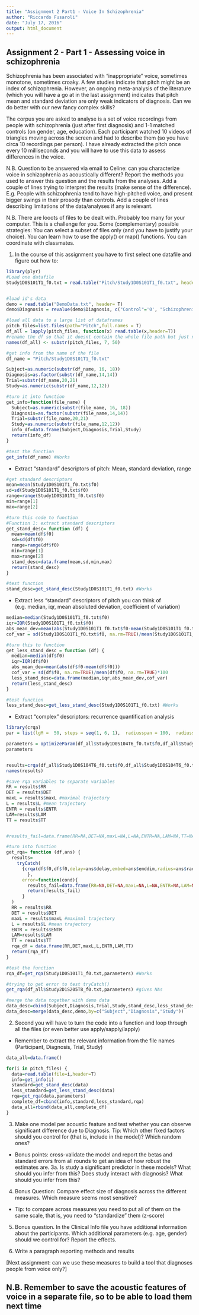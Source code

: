 ```yaml
---
title: "Assignment 2 Part1 - Voice In Schizophrenia"
author: "Riccardo Fusaroli"
date: "July 17, 2016"
output: html_document
---
```


## Assignment 2 - Part 1 - Assessing voice in schizophrenia

Schizophrenia has been associated with "inappropriate" voice, sometimes monotone, sometimes croaky. A few studies indicate that pitch might be an index of schizophrenia. However, an ongoing meta-analysis of the literature (which you will have a go at in the last assignment) indicates that pitch mean and standard deviation are only weak indicators of diagnosis. Can we do better with our new fancy complex skills?

The corpus you are asked to analyse is a set of voice recordings from people with schizophrenia (just after first diagnosis) and 1-1 matched controls (on gender, age, education). Each participant watched 10 videos of triangles moving across the screen and had to describe them (so you have circa 10 recordings per person). I have already extracted the pitch once every 10 milliseconds and you will have to use this data to assess differences in the voice.

N.B. Question to be answered via email to Celine: can you characterize voice in schizophrenia as acoustically different? Report the methods you used to answer this question and the results from the analyses. Add a couple of lines trying to interpret the results (make sense of the difference). E.g. People with schizophrenia tend to have high-pitched voice, and present bigger swings in their prosody than controls. Add a couple of lines describing limitations of the data/analyses if any is relevant.

N.B. There are looots of files to be dealt with. Probably too many for your computer. This is a challenge for you. Some (complementary) possible strategies: You can select a subset of files only (and you have to justify your choice). You can learn how to use the apply() or map() functions. You can coordinate with classmates.

1. In the course of this assignment you have to first select one datafile and figure out how to:

```r
library(plyr)
#Load one datafile
Study1D0S101T1_f0.txt = read.table("Pitch/Study1D0S101T1_f0.txt", header = T)


#load id's data
demo = read.table("DemoData.txt", header= T)
demo$Diagnosis = revalue(demo$Diagnosis, c("Control"='0', "Schizophrenia"="1"))

#load all data to a large list of dataframes
pitch_files=list.files(path="Pitch",full.names = T)
df_all = lapply(pitch_files, function(x) read.table(x,header=T))
#rename the df so that it doesnt contain the whole file path but just name of the original file
names(df_all) <- substr(pitch_files, 7, 50)
```

```r
#get info from the name of the file
df_name = "Pitch/Study1D0S101T1_f0.txt"

Subject=as.numeric(substr(df_name, 16, 18))
Diagnosis=as.factor(substr(df_name,14,14))
Trial=substr(df_name,20,21)
Study=as.numeric(substr(df_name,12,12))

#turn it into function
get_info=function(file_name) {
  Subject=as.numeric(substr(file_name, 16, 18))
  Diagnosis=as.factor(substr(file_name,14,14))
  Trial=substr(file_name,20,21)
  Study=as.numeric(substr(file_name,12,12))
  info_df=data.frame(Subject,Diagnosis,Trial,Study)
  return(info_df)
}

#test the function 
get_info(df_name) #Works
```

- Extract "standard" descriptors of pitch: Mean, standard deviation, range
```r
#get standard descriptors
mean=mean(Study1D0S101T1_f0.txt$f0)
sd=sd(Study1D0S101T1_f0.txt$f0)
range=range(Study1D0S101T1_f0.txt$f0)
min=range[1]
max=range[2]

#turn this code to function
#Function 1: extract standard descriptors
get_stand_desc= function (df) {
  mean=mean(df$f0)
  sd=sd(df$f0)
  range=range(df$f0)
  min=range[1]
  max=range[2]
  stand_desc=data.frame(mean,sd,min,max)
  return(stand_desc)
}

#test function
stand_desc=get_stand_desc(Study1D0S101T1_f0.txt) #Works
```
- Extract less "standard" descriptors of pitch you can think of (e.g. median, iqr, mean absoluted deviation, coefficient of variation)
```r
median=median(Study1D0S101T1_f0.txt$f0)
iqr=IQR(Study1D0S101T1_f0.txt$f0)
abs_mean_dev=mean(abs(Study1D0S101T1_f0.txt$f0-mean(Study1D0S101T1_f0.txt$f0)))
cof_var = sd(Study1D0S101T1_f0.txt$f0, na.rm=TRUE)/mean(Study1D0S101T1_f0.txt$f0, na.rm=TRUE)*100 #get coefficient of variation as percent

#turn this to function
get_less_stand_desc = function (df) {
  median=median(df$f0)
  iqr=IQR(df$f0)
  abs_mean_dev=mean(abs(df$f0-mean(df$f0)))
  cof_var = sd(df$f0, na.rm=TRUE)/mean(df$f0, na.rm=TRUE)*100
  less_stand_desc=data.frame(median,iqr,abs_mean_dev,cof_var)
  return(less_stand_desc)
}

#test function
less_stand_desc=get_less_stand_desc(Study1D0S101T1_f0.txt) #Works
```


- Extract "complex" descriptors: recurrence quantification analysis
```r
library(crqa)
par = list(lgM =  50, steps = seq(1, 6, 1),  radiusspan = 100,  radiussample = 40, normalize = 0,  rescale = 0,  mindiagline = 2,  minvertline = 2,  tw = 0,  whiteline = FALSE,  recpt = FALSE,  fnnpercent = 10,  typeami = "mindip")

parameters = optimizeParam(df_all$Study1D0S104T6_f0.txt$f0,df_all$Study1D0S104T6_f0.txt$f0, par, min.rec = 3.5, max.rec = 4.5)
parameters


results=crqa(df_all$Study1D0S104T6_f0.txt$f0,df_all$Study1D0S104T6_f0.txt$f0,delay=parameters$delay,embed=parameters$emddim,radius=parameters$radius,normalize=0,rescale=0,mindiagline = 2,minvertline = 2)
names(results)

#save rqa variables to separate variables
RR = results$RR
DET = results$DET
maxL = results$maxL #maximal trajectory
L = results$L #mean trajectory
ENTR = results$ENTR
LAM=results$LAM
TT = results$TT


#results_fail=data.frame(RR=NA,DET=NA,maxL=NA,L=NA,ENTR=NA,LAM=NA,TT=NA)

#turn into function
get_rqa= function (df,ans) {
  results=
    tryCatch(
      {crqa(df$f0,df$f0,delay=ans$delay,embed=ans$emddim,radius=ans$radius,normalize=0,rescale=0,mindiagline = 2,minvertline = 2)
        },
      error=function(cond){
        results_fail=data.frame(RR=NA,DET=NA,maxL=NA,L=NA,ENTR=NA,LAM=NA,TT=NA)
        return(results_fail)
      }
  )
  RR = results$RR
  DET = results$DET
  maxL = results$maxL #maximal trajectory
  L = results$L #mean trajectory
  ENTR = results$ENTR
  LAM=results$LAM
  TT = results$TT
  rqa_df = data.frame(RR,DET,maxL,L,ENTR,LAM,TT)
  return(rqa_df)
}

#test the function
rqa_df=get_rqa(Study1D0S101T1_f0.txt,parameters) #Works

#trying to get error to test tryCatch()
get_rqa(df_all$Study2D1S205T8_f0.txt,parameters) #gives NAs

```

```r
#merge the data together with demo data
data_desc=cbind(Subject,Diagnosis,Trial,Study,stand_desc,less_stand_desc,rqa_df)
data_desc=merge(data_desc,demo,by=c("Subject","Diagnosis","Study"))
```

2. Second you will have to turn the code into a function and loop through all the files (or even better use apply/sapply/lapply)
- Remember to extract the relevant information from the file names (Participant, Diagnosis, Trial, Study)

```r
data_all=data.frame()

for(i in pitch_files) {
  data=read.table(file=i,header=T)
  info=get_info(i)
  standard=get_stand_desc(data)
  less_standard=get_less_stand_desc(data)
  rqa=get_rqa(data,parameters)
  complete_df=cbind(info,standard,less_standard,rqa)
  data_all=rbind(data_all,complete_df)
}

```

3. Make one model per acoustic feature and test whether you can observe significant difference due to Diagnosis. Tip: Which other fixed factors should you control for (that is, include in the model)? Which random ones?
- Bonus points: cross-validate the model and report the betas and standard errors from all rounds to get an idea of how robust the estimates are. 
3a. Is study a significant predictor in these models? What should you infer from this? Does study interact with diagnosis? What should you infer from this?

4. Bonus Question: Compare effect size of diagnosis across the different measures. Which measure seems most sensitive?
- Tip: to compare across measures you need to put all of them on the same scale, that is, you need to "standardize" them (z-score)

5. Bonus question. In the Clinical Info file you have additional information about the participants. Which additional parameters (e.g. age, gender) should we control for? Report the effects.

6. Write a paragraph reporting methods and results

[Next assignment: can we use these measures to build a tool that diagnoses people from voice only?]

## N.B. Remember to save the acoustic features of voice in a separate file, so to be able to load them next time